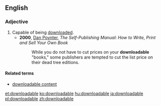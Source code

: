 ==English==

===Adjective===
{{en-adj|-}}
# Capable of being [[download]]ed.
#* '''2000''', [[w:Dan Poynter|Dan Poynter]], ''The Self-Publishing Manual: How to Write, Print and Sell Your Own Book''
#*: While you do not have to cut prices on your '''downloadable''' "books," some publishers are tempted to cut the list price on their dead tree editions.

====Related terms====
* [[downloadable content]]

[[et:downloadable]]
[[ko:downloadable]]
[[hu:downloadable]]
[[ja:downloadable]]
[[pl:downloadable]]
[[zh:downloadable]]